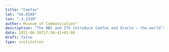 ```yaml
---
title: "Ceefax"
lat: "56.0588"
lon: "-3.2339"
author: Museum of Communication"
description: "The BBC and ITV introduce Ceefax and Oracle – the world’s first teletext systems."
date: 2021-06-26T17:50:41+01:00
draft: false
type: institution
---
```

